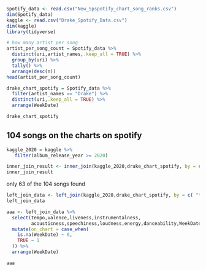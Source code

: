 ```r
Spotify_data <- read.csv("New_Spspotify_chart_song_ranks.csv")
dim(Spotify_data)
kaggle <- read.csv("Drake_Spotify_Data.csv")
dim(kaggle)
library(tidyverse)
```

```r
# how many artist per song
artist_per_song_count = Spotify_data %>% 
  distinct(uri,artist_names,.keep_all = TRUE) %>% 
  group_by(uri) %>% 
  tally() %>% 
  arrange(desc(n))
head(artist_per_song_count)
```

```r
drake_chart_spotify = Spotify_data %>% 
  filter(artist_names == "Drake") %>% 
  distinct(uri,.keep_all = TRUE) %>% 
  arrange(WeekDate)

drake_chart_spotify
```
## 104 songs on the charts on spotify




```r
kaggle_2020 = kaggle %>% 
   filter(album_release_year >= 2020)
```

```r
inner_join_result <- inner_join(kaggle_2020,drake_chart_spotify, by = c( "track_uri"="uri"))
inner_join_result
```
only 63 of the 104 songs found
```r
left_join_data <- left_join(kaggle_2020,drake_chart_spotify, by = c( "track_uri"="uri"))
left_join_data
```
```r
aaa <- left_join_data %>% 
  select(tempo,valence,liveness,instrumentalness,
         acousticness,speechiness,loudness,energy,danceability,WeekDate,track_name.x,track_name.y) %>% 
  mutate(on_chart = case_when(
    is.na(WeekDate) ~ 0,
    TRUE ~ 1
  )) %>% 
  arrange(WeekDate)

aaa
```

